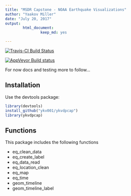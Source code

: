 ---
title: "MSDR Capstone - NOAA Earthquake Visualizations"
author: "Yaakov Miller"
date: "July 20, 2017"
output: 
        html_document:
                keep_md: yes

---

[![Travis-CI Build Status](https://travis-ci.org/ykv001/ykvdpcap.svg?branch=master)](https://travis-ci.org/ykv001/ykvdpcap)


[![AppVeyor Build status](https://ci.appveyor.com/api/projects/status/4e2o517rh8ymnt9k?svg=true)](https://ci.appveyor.com/project/ykv001/ykvdpcap)

For now docs and testing more to follow...

## Installation

Use the devtools package:

```{r eval = FALSE}
library(devtools)
install_github("ykv001/ykvdpcap")
library(ykvdpcap)
```

## Functions

This package includes the following functions

* eq_clean_data
* eq_create_label
* eq_data_read
* eq_location_clean
* eq_map
* eq_time
* geom_timeline
* geom_timeline_label


